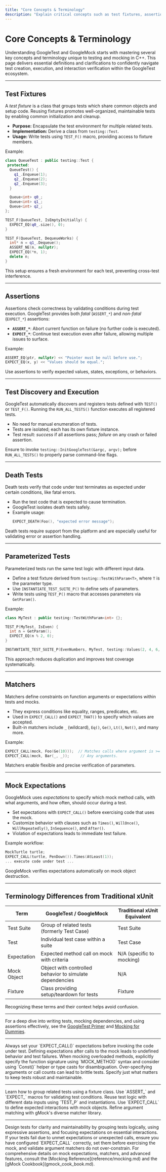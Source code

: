 ```yaml
---
title: "Core Concepts & Terminology"
description: "Explain critical concepts such as test fixtures, assertions, test discovery, death tests, parameterized tests, matchers, and mock expectations. Offer succinct definitions, differentiating between xUnit-style principles and the unique terminology/concepts in the GoogleTest/GoogleMock ecosystem."
---
```


# Core Concepts & Terminology

Understanding GoogleTest and GoogleMock starts with mastering several key concepts and terminology unique to testing and mocking in C++. This page delivers essential definitions and clarifications to confidently navigate test creation, execution, and interaction verification within the GoogleTest ecosystem.

---

## Test Fixtures

A *test fixture* is a class that groups tests which share common objects and setup code. Reusing fixtures promotes well-organized, maintainable tests by enabling common initialization and cleanup.

- **Purpose:** Encapsulate the test environment for multiple related tests.
- **Implementation:** Derive a class from `testing::Test`.
- **Usage:** Write tests using `TEST_F()` macro, providing access to fixture members.

Example:
```cpp
class QueueTest : public testing::Test {
 protected:
  QueueTest() {
    q1_.Enqueue(1);
    q2_.Enqueue(2);
    q2_.Enqueue(3);
  }

  Queue<int> q0_;
  Queue<int> q1_;
  Queue<int> q2_;
};

TEST_F(QueueTest, IsEmptyInitially) {
  EXPECT_EQ(q0_.size(), 0);
}

TEST_F(QueueTest, DequeueWorks) {
  int* n = q1_.Dequeue();
  ASSERT_NE(n, nullptr);
  EXPECT_EQ(*n, 1);
  delete n;
}
```

This setup ensures a fresh environment for each test, preventing cross-test interference.

---

## Assertions

Assertions check correctness by validating conditions during test execution. GoogleTest provides both *fatal* (`ASSERT_*`) and *non-fatal* (`EXPECT_*`) assertions:

- **`ASSERT_*`**: Abort current function on failure (no further code is executed).
- **`EXPECT_*`**: Continue test execution even after failure, allowing multiple issues to surface.

Example:
```cpp
ASSERT_EQ(ptr, nullptr) << "Pointer must be null before use.";
EXPECT_EQ(x, y) << "Values should be equal.";
```

Use assertions to verify expected values, states, exceptions, or behaviors.

---

## Test Discovery and Execution

GoogleTest automatically discovers and registers tests defined with `TEST()` or `TEST_F()`. Running the `RUN_ALL_TESTS()` function executes all registered tests.

- No need for manual enumeration of tests.
- Tests are isolated; each has its own fixture instance.
- Test result: _success_ if all assertions pass; _failure_ on any crash or failed assertion.

Ensure to invoke `testing::InitGoogleTest(&argc, argv);` before `RUN_ALL_TESTS()` to properly parse command-line flags.

---

## Death Tests

Death tests verify that code under test terminates as expected under certain conditions, like fatal errors.

- Run the test code that is expected to cause termination.
- GoogleTest isolates death tests safely.
- Example usage:
  ```cpp
  EXPECT_DEATH(Foo(), "expected error message");
  ```

Death tests require support from the platform and are especially useful for validating error or assertion handling.

---

## Parameterized Tests

Parameterized tests run the same test logic with different input data.

- Define a test fixture derived from `testing::TestWithParam<T>`, where `T` is the parameter type.
- Use `INSTANTIATE_TEST_SUITE_P()` to define sets of parameters.
- Write tests using `TEST_P()` macro that accesses parameters via `GetParam()`.

Example:
```cpp
class MyTest : public testing::TestWithParam<int> {};

TEST_P(MyTest, IsEven) {
  int n = GetParam();
  EXPECT_EQ(n % 2, 0);
}

INSTANTIATE_TEST_SUITE_P(EvenNumbers, MyTest, testing::Values(2, 4, 6, 8));
```

This approach reduces duplication and improves test coverage systematically.

---

## Matchers

Matchers define constraints on function arguments or expectations within tests and mocks.

- They express conditions like equality, ranges, predicates, etc.
- Used in `EXPECT_CALL()` and `EXPECT_THAT()` to specify which values are accepted.
- Built-in matchers include `_` (wildcard), `Eq()`, `Ge()`, `Lt()`, `Not()`, and many more.

Example:
```cpp
EXPECT_CALL(mock, Foo(Ge(10)));  // Matches calls where argument is >= 10.
EXPECT_CALL(mock, Bar(_, _));     // Any arguments.
```

Matchers enable flexible and precise verification of parameters.

---

## Mock Expectations

GoogleMock uses *expectations* to specify which mock method calls, with what arguments, and how often, should occur during a test.

- Set expectations with `EXPECT_CALL()` before exercising code that uses the mock.
- Customize behavior with clauses such as `Times()`, `WillOnce()`, `WillRepeatedly()`, `InSequence()`, and `After()`.
- Violation of expectations leads to immediate test failure.

Example workflow:
```cpp
MockTurtle turtle;
EXPECT_CALL(turtle, PenDown()).Times(AtLeast(1));
... execute code under test ...
```

GoogleMock verifies expectations automatically on mock object destruction.

---

## Terminology Differences from Traditional xUnit

| Term             | GoogleTest / GoogleMock                      | Traditional xUnit Equivalent  |
|------------------|--------------------------------------------|-------------------------------|
| Test Suite       | Group of related tests (formerly Test Case) | Test Suite                    |
| Test             | Individual test case within a suite        | Test Case                    |
| Expectation      | Expected method call on mock with criteria  | N/A (specific to mocking)     |
| Mock Object      | Object with controlled behavior to simulate dependencies | N/A                          |
| Fixture          | Class providing setup/teardown for tests   | Fixture                      |

Recognizing these terms and their context helps avoid confusion.

---

For a deep dive into writing tests, mocking dependencies, and using assertions effectively, see the [GoogleTest Primer](primer.html) and [Mocking for Dummies](gmock_for_dummies.html).


---

<AccordionGroup title="Common Pitfalls and Tips">
<Accordion title="Setting Expectations Before Invocation">
Always set your `EXPECT_CALL()` expectations before invoking the code under test. Defining expectations after calls to the mock leads to undefined behavior and test failures.
</Accordion>

<Accordion title="Matching Overloaded Functions">
When mocking overloaded methods, explicitly specify the function signature using `MOCK_METHOD` syntax and consider using `Const()` helper or type casts for disambiguation.
</Accordion>

<Accordion title="Avoid Overly Strict Expectations">
Over-specifying arguments or call counts can lead to brittle tests. Specify just what matters to keep tests robust and maintainable.
</Accordion>
</AccordionGroup>

---

<Steps>
<Step title="Understand Test Fixtures">
Learn how to group related tests using a fixture class.
</Step>
<Step title="Master Assertions">
Use `ASSERT_` and `EXPECT_` macros for validating test conditions.
</Step>
<Step title="Write Parameterized Tests">
Reuse test logic with different data inputs using `TEST_P` and instantiations.
</Step>
<Step title="Set Mock Expectations">
Use `EXPECT_CALL` to define expected interactions with mock objects.
</Step>
<Step title="Use Matchers">
Refine argument matching with gMock's diverse matcher library.
</Step>
</Steps>

---

<Callout title="Best Practices" type="tip">
Design tests for clarity and maintainability by grouping tests logically, using expressive assertions, and focusing expectations on essential interactions.
</Callout>


<Callout title="Troubleshooting" type="warning">
If your tests fail due to unmet expectations or unexpected calls, ensure you have configured `EXPECT_CALL` correctly, set them before exercising the mock, and validate argument matchers do not over-constrain.
</Callout>


<Info>
For comprehensive details on mock expectations, matchers, and advanced features, consult the [Mocking Reference](reference/mocking.md) and the [gMock Cookbook](gmock_cook_book.md).
</Info>
